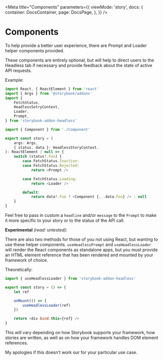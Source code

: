 
<Meta
    title="Components"
    parameters={{
        viewMode: 'story',
        docs: {
            container: DocsContainer,
            page: DocsPage,
        },
    }}
/>

# Components

To help provide a better user experience, there are Prompt and Loader helper components provided.

These components are entirely optional, but will help to direct users to the Headless tab if necessary and provide feedback about the state of active API requests.

Example:

```js
import React, { ReactElement } from 'react'
import { Args } from '@storybook/addons'
import {
    FetchStatus,
    HeadlessSotryContext,
    Loader,
    Prompt,
} from 'storybook-addon-headless'

import { Component } from './Component'

export const story = (
    args: Args,
    { status, data }: HeadlessStoryContext,
): ReactElement | null => {
    switch (status?.Foo) {
        case FetchStatus.Inactive:
        case FetchStatus.Rejected:
            return <Prompt />

        case FetchStatus.Loading:
            return <Loader />

        default:
            return data?.Foo ? <Component {...data.Foo} /> : null
    }
}
```

Feel free to pass in custom a `headline` and/or `message` to the `Prompt` to make it more specific to your story or to the status of the API call.

**Experimental** _(read: untested)_:

There are also two methods for those of you not using React, but wanting to use these helper components. `useHeadlessPrompt` and `useHeadlessLoader` will render the React components as standalone apps, but you must provide an HTML element reference that has been rendered and mounted by your framework of choice.

Theoretically:

```js
import { useHeadlessLoader } from 'storybook-addon-headless'

export const story = () => {
    let ref

    onMount(() => {
        useHeadlessLoader(ref)
    })

    return <div bind:this={ref} />
}
```

This will vary depending on how Storybook supports your framework, how stories are written, as well as on how your framework handles DOM element references.

My apologies if this doesn't work our for your particular use case.
